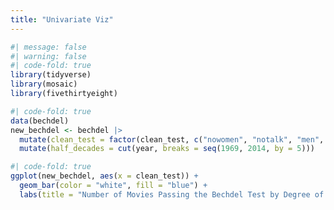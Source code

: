 ```yaml
---
title: "Univariate Viz"
---
```


```r
#| message: false
#| warning: false
#| code-fold: true
library(tidyverse)
library(mosaic)
library(fivethirtyeight)
```

```r
#| code-fold: true
data(bechdel)
new_bechdel <- bechdel |>
  mutate(clean_test = factor(clean_test, c("nowomen", "notalk", "men", "dubious", "ok"))) |>
  mutate(half_decades = cut(year, breaks = seq(1969, 2014, by = 5)))
```

```r
#| code-fold: true
ggplot(new_bechdel, aes(x = clean_test)) +
  geom_bar(color = "white", fill = "blue") +
  labs(title = "Number of Movies Passing the Bechdel Test by Degree of Passing", y = "# of Movies", x = "Degree of Passing", caption = "Created 2025, data from fivethirtyeight.com")
```
